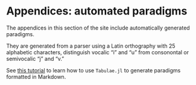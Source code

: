 # Appendices: automated paradigms


The appendices in this section of the site include automatically generated paradigms.

They are generated from a parser using a Latin orthography with 25 alphabetic characters, distinguish vocalic "i" and "u" from consonontal or semivocalic "j" and "v."

::: {.callout-tip title="Generating paradigms with Tabulae.jl"}
See [this tutorial](https://neelsmith.quarto.pub/tabulae/tutorials/utils.html) to learn how to use `Tabulae.jl` to generate paradigms formatted in Markdown.
:::



